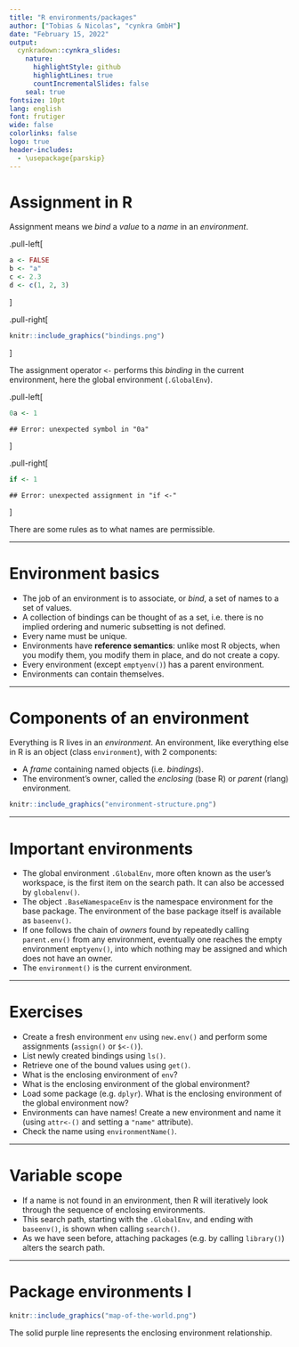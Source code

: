 ```yaml
---
title: "R environments/packages"
author: ["Tobias & Nicolas", "cynkra GmbH"]
date: "February 15, 2022"
output:
  cynkradown::cynkra_slides:
    nature:
      highlightStyle: github
      highlightLines: true
      countIncrementalSlides: false
    seal: true
fontsize: 10pt
lang: english
font: frutiger
wide: false
colorlinks: false
logo: true
header-includes:
  - \usepackage{parskip}
---
```


<style type="text/css">
.remark-code {
    font-size: 12px;
}
.font17 {
    font-size: 17px;
}
.font14 {
    font-size: 14px;
}
</style>

# Assignment in R

Assignment means we *bind* a *value* to a *name* in an *environment*.

.pull-left[
```r
a <- FALSE
b <- "a"
c <- 2.3
d <- c(1, 2, 3)
```
]

.pull-right[
```r
knitr::include_graphics("bindings.png")
```
]

The assignment operator `<-` performs this *binding* in the current environment, here the global environment (`.GlobalEnv`).

.pull-left[
```r
0a <- 1
```
```
## Error: unexpected symbol in "0a"
```
]

.pull-right[
```r
if <- 1
```
```
## Error: unexpected assignment in "if <-"
```
]

There are some rules as to what names are permissible.

---

# Environment basics

- The job of an environment is to associate, or *bind*, a set of names to a set of values.
- A collection of bindings can be thought of as a set, i.e. there is no implied ordering and numeric subsetting is not defined.
- Every name must be unique.
- Environments have **reference semantics**: unlike most R objects, when you modify them, you modify them in place, and do not create a copy.
- Every environment (except `emptyenv()`) has a parent environment.
- Environments can contain themselves.

---

# Components of an environment

Everything is R lives in an *environment*. An environment, like everything else in R is an object (class `environment`), with 2 components:

- A *frame* containing named objects (i.e. *bindings*).
- The environment’s owner, called the *enclosing* (base R) or *parent* (rlang) environment.

```r
knitr::include_graphics("environment-structure.png")
```

---

# Important environments

- The global environment `.GlobalEnv`, more often known as the user's workspace, is the first item on the search path. It can also be accessed by `globalenv()`.
- The object `.BaseNamespaceEnv` is the namespace environment for the base package. The environment of the base package itself is available as `baseenv()`.
- If one follows the chain of *owners* found by repeatedly calling `parent.env()` from any environment, eventually one reaches the empty environment `emptyenv()`, into which nothing may be assigned and which does not have an owner.
- The `environment()` is the current environment.

---

# Exercises

- Create a fresh environment `env` using `new.env()` and perform some assignments (`assign()` or `$<-()`).
- List newly created bindings using `ls()`.
- Retrieve one of the bound values using `get()`.
- What is the enclosing environment of `env`?
- What is the enclosing environment of the global environment?
- Load some package (e.g. `dplyr`). What is the enclosing environment of the global environment now?
- Environments can have names! Create a new environment and name it (using `attr<-()` and setting a `"name"` attribute).
- Check the name using `environmentName()`.

---

# Variable scope

- If a name is not found in an environment, then R will iteratively look through the sequence of enclosing environments.
- This search path, starting with the `.GlobalEnv`, and ending with `baseenv()`, is shown when calling `search()`.
- As we have seen before, attaching packages (e.g. by calling `library()`) alters the search path.

---

# Package environments I

```r
knitr::include_graphics("map-of-the-world.png")
```

The solid purple line represents the enclosing environment relationship.
